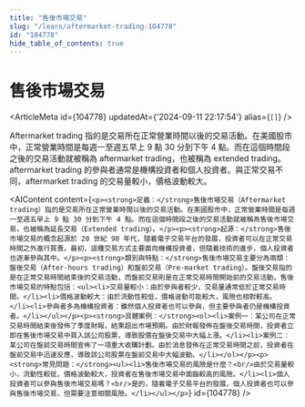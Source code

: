 ```yaml
---
title: "售後市場交易"
slug: "/learn/aftermarket-trading-104778"
id: "104778"
hide_table_of_contents: true
---
```



# 售後市場交易

<ArticleMeta id={104778} updatedAt={'2024-09-11 22:17:54'} alias={`[]`} />
<div className='border-solid border-b border-t-0 my-4 border-[var(--ifm-color-gray-300)]' />

Aftermarket trading 指的是交易所在正常營業時間以後的交易活動。在美國股市中，正常營業時間是每週一至週五早上 9 點 30 分到下午 4 點。而在這個時間段之後的交易活動就被稱為 aftermarket trading，也被稱為 extended trading。aftermarket trading 的參與者通常是機構投資者和個人投資者。與正常交易不同，aftermarket trading 的交易量較小，價格波動較大。

<AIContent content={`<p><strong>定義：</strong>售後市場交易（Aftermarket trading）指的是交易所在正常營業時間以後的交易活動。在美國股市中，正常營業時間是每週一至週五早上 9 點 30 分到下午 4 點。而在這個時間段之後的交易活動就被稱為售後市場交易，也被稱為延長交易（Extended trading）。</p><p><strong>起源：</strong>售後市場交易的概念起源於 20 世紀 90 年代，隨着電子交易平台的發展，投資者可以在正常交易時間之外進行買賣。最初，這種交易方式主要面向機構投資者，但隨着技術的進步，個人投資者也逐漸參與其中。</p><p><strong>類別與特點：</strong>售後市場交易主要分為兩類：盤後交易（After-hours trading）和盤前交易（Pre-market trading）。盤後交易指的是在正常交易時間結束後的交易活動，而盤前交易則是在正常交易時間開始前的交易活動。售後市場交易的特點包括：<ul><li>交易量較小：由於參與者較少，交易量通常低於正常交易時間。</li><li>價格波動較大：由於流動性較低，價格波動可能較大，風險也相對較高。</li><li>參與者多為機構投資者：雖然個人投資者也可以參與，但主要參與者仍是機構投資者。</li></ul></p><p><strong>具體案例：</strong><ol><li>案例一：某公司在正常交易時間結束後發佈了季度財報，結果超出市場預期。由於財報發佈在盤後交易時間，投資者立即在售後市場交易中買入該公司股票，導致股價在盤後交易中大幅上漲。</li><li>案例二：某公司在盤前交易時間宣佈了一項重大收購計劃。由於消息發佈在正常交易時間之前，投資者在盤前交易中迅速反應，導致該公司股票在盤前交易中大幅波動。</li></ol></p><p><strong>常見問題：</strong><ul><li>售後市場交易的風險是什麼？<br/>由於交易量較小，流動性較低，價格波動較大，投資者在售後市場交易中面臨較高的風險。</li><li>個人投資者可以參與售後市場交易嗎？<br/>是的，隨着電子交易平台的發展，個人投資者也可以參與售後市場交易，但需要注意相關風險。</li></ul></p>`} id={104778} />
